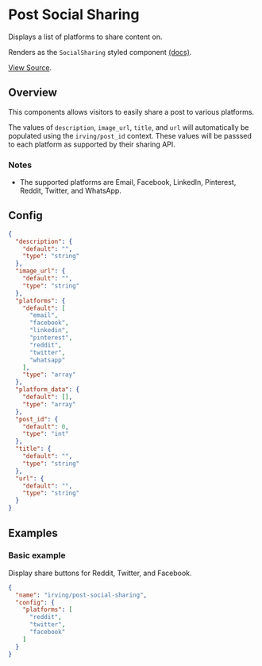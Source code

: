 <Meta title="WordPress Components/Post Social Sharing" />

# Post Social Sharing
Displays a list of platforms to share content on.

Renders as the `SocialSharing` styled component [(docs)](?path=/docs/styled-components-socialsharing--basic-example).

[View Source](https://github.com/alleyinteractive/wp-irving/tree/master/inc/components/components/post-social-sharing).

## Overview
This components allows visitors to easily share a post to various platforms.

The values of `description`, `image_url`, `title`, and `url` will automatically be populated using the `irving/post_id` context. These values will be passsed to each platform as supported by their sharing API.

### Notes
* The supported platforms are Email, Facebook, LinkedIn, Pinterest, Reddit, Twitter, and WhatsApp.

## Config
```json
{
  "description": {
    "default": "",
    "type": "string"
  },
  "image_url": {
    "default": "",
    "type": "string"
  },
  "platforms": {
    "default": [
      "email",
      "facebook",
      "linkedin",
      "pinterest",
      "reddit",
      "twitter",
      "whatsapp"
    ],
    "type": "array"
  },
  "platform_data": {
    "default": [],
    "type": "array"
  },
  "post_id": {
    "default": 0,
    "type": "int"
  },
  "title": {
    "default": "",
    "type": "string"
  },
  "url": {
    "default": "",
    "type": "string"
  }
}
```

## Examples

### Basic example
Display share buttons for Reddit, Twitter, and Facebook.
```json
{
  "name": "irving/post-social-sharing",
  "config": {
    "platforms": [
      "reddit",
      "twitter",
      "facebook"
    ]
  }
}
```
